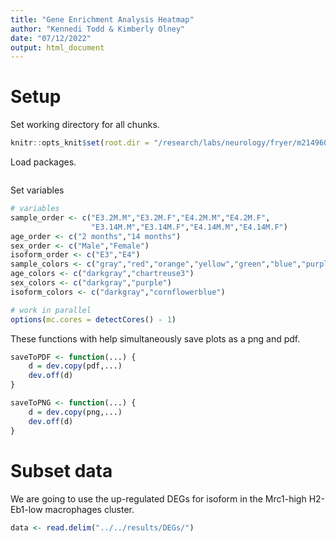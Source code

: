 ```yaml
---
title: "Gene Enrichment Analysis Heatmap"
author: "Kennedi Todd & Kimberly Olney"
date: "07/12/2022"
output: html_document
---
```


# Setup
Set working directory for all chunks.
```r
knitr::opts_knit$set(root.dir = "/research/labs/neurology/fryer/m214960/Da_Mesquita/scripts/R")
```

Load packages.
```r

```

Set variables
```r
# variables
sample_order <- c("E3.2M.M","E3.2M.F","E4.2M.M","E4.2M.F",
                  "E3.14M.M","E3.14M.F","E4.14M.M","E4.14M.F")
age_order <- c("2 months","14 months")
sex_order <- c("Male","Female")
isoform_order <- c("E3","E4")
sample_colors <- c("gray","red","orange","yellow","green","blue","purple","pink")
age_colors <- c("darkgray","chartreuse3")
sex_colors <- c("darkgray","purple")
isoform_colors <- c("darkgray","cornflowerblue")

# work in parallel
options(mc.cores = detectCores() - 1)
```

These functions with help simultaneously save plots as a png and pdf.
```r
saveToPDF <- function(...) {
    d = dev.copy(pdf,...)
    dev.off(d)
}

saveToPNG <- function(...) {
    d = dev.copy(png,...)
    dev.off(d)
}
```

# Subset data 
We are going to use the up-regulated DEGs for isoform in the Mrc1-high H2-Eb1-low macrophages cluster.
```r
data <- read.delim("../../results/DEGs/")
```

